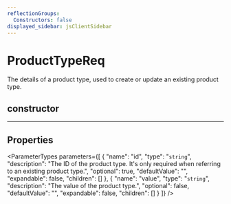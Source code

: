 ```yaml
---
reflectionGroups:
  Constructors: false
displayed_sidebar: jsClientSidebar
---
```



# ProductTypeReq

The details of a product type, used to create or update an existing product type.

## constructor

___

## Properties

<ParameterTypes parameters={[
  {
    "name": "id",
    "type": "`string`",
    "description": "The ID of the product type. It's only required when referring to an existing product type.",
    "optional": true,
    "defaultValue": "",
    "expandable": false,
    "children": []
  },
  {
    "name": "value",
    "type": "`string`",
    "description": "The value of the product type.",
    "optional": false,
    "defaultValue": "",
    "expandable": false,
    "children": []
  }
]} />
